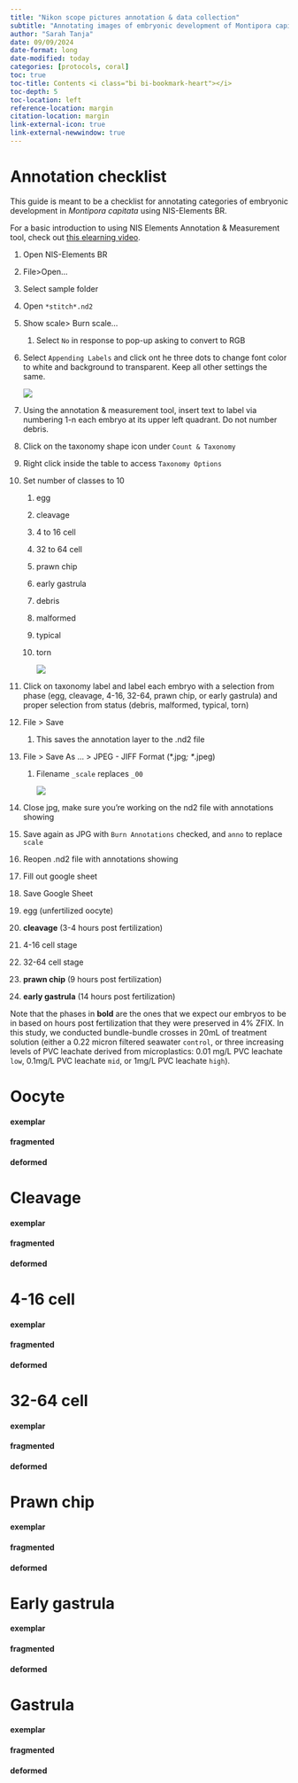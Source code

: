 ```yaml
---
title: "Nikon scope pictures annotation & data collection"
subtitle: "Annotating images of embryonic development of Montipora capitata rice corals exposed to PVC leachate"
author: "Sarah Tanja"
date: 09/09/2024
date-format: long
date-modified: today
categories: [protocols, coral]
toc: true
toc-title: Contents <i class="bi bi-bookmark-heart"></i>
toc-depth: 5
toc-location: left
reference-location: margin
citation-location: margin
link-external-icon: true
link-external-newwindow: true
---
```


# Annotation checklist

This guide is meant to be a checklist for annotating categories of embryonic development in *Montipora capitata* using NIS-Elements BR.

For a basic introduction to using NIS Elements Annotation & Measurement tool, check out [this elearning video](https://www.microscope.healthcare.nikon.com/resources/e-learning/annotations-and-measurements).

1.  Open NIS-Elements BR

2.  File\>Open...

3.  Select sample folder

4.  Open `*stitch*.nd2`

5.  Show scale\> Burn scale...

    1.  Select `No` in response to pop-up asking to convert to RGB

6.  Select `Appending Labels` and click ont he three dots to change font color to white and background to transparent. Keep all other settings the same.

    ![](labeltext.png)

7.  Using the annotation & measurement tool, insert text to label via numbering 1-n each embryo at its upper left quadrant. Do not number debris.

8.  Click on the taxonomy shape icon under `Count & Taxonomy`

9.  Right click inside the table to access `Taxonomy Options`

10. Set number of classes to 10

    1.  egg

    2.  cleavage

    3.  4 to 16 cell

    4.  32 to 64 cell

    5.  prawn chip

    6.  early gastrula

    7.  debris

    8.  malformed

    9.  typical

    10. torn

        ![](taxonomy.png)

11. Click on taxonomy label and label each embryo with a selection from phase (egg, cleavage, 4-16, 32-64, prawn chip, or early gastrula) and proper selection from status (debris, malformed, typical, torn)

12. File \> Save

    1.  This saves the annotation layer to the .nd2 file

13. File \> Save As ... \> JPEG - JIFF Format (\*.jpg*; \**.jpeg)

    1.  Filename `_scale` replaces `_00`

        ![](scale.png)

14. Close jpg, make sure you're working on the nd2 file with annotations showing

15. Save again as JPG with `Burn Annotations` checked, and `anno` to replace `scale`

16. Reopen .nd2 file with annotations showing

17. Fill out google sheet

18. Save Google Sheet

19. egg (unfertilized oocyte)

20. **cleavage** (3-4 hours post fertilization)

21. 4-16 cell stage

22. 32-64 cell stage

23. **prawn chip** (9 hours post fertilization)

24. **early gastrula** (14 hours post fertilization)

Note that the phases in **bold** are the ones that we expect our embryos to be in based on hours post fertilization that they were preserved in 4% ZFIX. In this study, we conducted bundle-bundle crosses in 20mL of treatment solution (either a 0.22 micron filtered seawater `control`, or three increasing levels of PVC leachate derived from microplastics: 0.01 mg/L PVC leachate `low`, 0.1mg/L PVC leachate `mid`, or 1mg/L PVC leachate `high`).

# Oocyte

#### exemplar

#### fragmented

#### deformed

# Cleavage

#### exemplar

#### fragmented

#### deformed

# 4-16 cell

#### exemplar

#### fragmented

#### deformed

# 32-64 cell

#### exemplar

#### fragmented

#### deformed

# Prawn chip

#### exemplar

#### fragmented

#### deformed

# Early gastrula

#### exemplar

#### fragmented

#### deformed

# Gastrula

#### exemplar

#### fragmented

#### deformed

